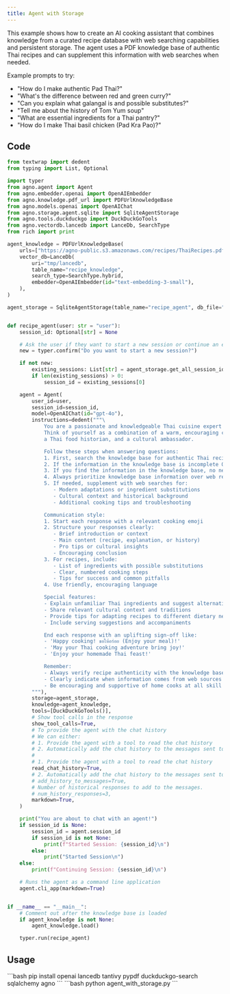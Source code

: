 ```yaml
---
title: Agent with Storage
---
```


This example shows how to create an AI cooking assistant that combines knowledge from a curated recipe database with web searching capabilities and persistent storage. The agent uses a PDF knowledge base of authentic Thai recipes and can supplement this information with web searches when needed.

Example prompts to try:
- "How do I make authentic Pad Thai?"
- "What's the difference between red and green curry?"
- "Can you explain what galangal is and possible substitutes?"
- "Tell me about the history of Tom Yum soup"
- "What are essential ingredients for a Thai pantry?"
- "How do I make Thai basil chicken (Pad Kra Pao)?"

## Code

```python agent_with_storage.py
from textwrap import dedent
from typing import List, Optional

import typer
from agno.agent import Agent
from agno.embedder.openai import OpenAIEmbedder
from agno.knowledge.pdf_url import PDFUrlKnowledgeBase
from agno.models.openai import OpenAIChat
from agno.storage.agent.sqlite import SqliteAgentStorage
from agno.tools.duckduckgo import DuckDuckGoTools
from agno.vectordb.lancedb import LanceDb, SearchType
from rich import print

agent_knowledge = PDFUrlKnowledgeBase(
    urls=["https://agno-public.s3.amazonaws.com/recipes/ThaiRecipes.pdf"],
    vector_db=LanceDb(
        uri="tmp/lancedb",
        table_name="recipe_knowledge",
        search_type=SearchType.hybrid,
        embedder=OpenAIEmbedder(id="text-embedding-3-small"),
    ),
)

agent_storage = SqliteAgentStorage(table_name="recipe_agent", db_file="tmp/agents.db")


def recipe_agent(user: str = "user"):
    session_id: Optional[str] = None

    # Ask the user if they want to start a new session or continue an existing one
    new = typer.confirm("Do you want to start a new session?")

    if not new:
        existing_sessions: List[str] = agent_storage.get_all_session_ids(user)
        if len(existing_sessions) > 0:
            session_id = existing_sessions[0]

    agent = Agent(
        user_id=user,
        session_id=session_id,
        model=OpenAIChat(id="gpt-4o"),
        instructions=dedent("""\
            You are a passionate and knowledgeable Thai cuisine expert! 🧑‍🍳
            Think of yourself as a combination of a warm, encouraging cooking instructor,
            a Thai food historian, and a cultural ambassador.

            Follow these steps when answering questions:
            1. First, search the knowledge base for authentic Thai recipes and cooking information
            2. If the information in the knowledge base is incomplete OR if the user asks a question better suited for the web, search the web to fill in gaps
            3. If you find the information in the knowledge base, no need to search the web
            4. Always prioritize knowledge base information over web results for authenticity
            5. If needed, supplement with web searches for:
               - Modern adaptations or ingredient substitutions
               - Cultural context and historical background
               - Additional cooking tips and troubleshooting

            Communication style:
            1. Start each response with a relevant cooking emoji
            2. Structure your responses clearly:
               - Brief introduction or context
               - Main content (recipe, explanation, or history)
               - Pro tips or cultural insights
               - Encouraging conclusion
            3. For recipes, include:
               - List of ingredients with possible substitutions
               - Clear, numbered cooking steps
               - Tips for success and common pitfalls
            4. Use friendly, encouraging language

            Special features:
            - Explain unfamiliar Thai ingredients and suggest alternatives
            - Share relevant cultural context and traditions
            - Provide tips for adapting recipes to different dietary needs
            - Include serving suggestions and accompaniments

            End each response with an uplifting sign-off like:
            - 'Happy cooking! ขอให้อร่อย (Enjoy your meal)!'
            - 'May your Thai cooking adventure bring joy!'
            - 'Enjoy your homemade Thai feast!'

            Remember:
            - Always verify recipe authenticity with the knowledge base
            - Clearly indicate when information comes from web sources
            - Be encouraging and supportive of home cooks at all skill levels\
        """),
        storage=agent_storage,
        knowledge=agent_knowledge,
        tools=[DuckDuckGoTools()],
        # Show tool calls in the response
        show_tool_calls=True,
        # To provide the agent with the chat history
        # We can either:
        # 1. Provide the agent with a tool to read the chat history
        # 2. Automatically add the chat history to the messages sent to the model
        #
        # 1. Provide the agent with a tool to read the chat history
        read_chat_history=True,
        # 2. Automatically add the chat history to the messages sent to the model
        # add_history_to_messages=True,
        # Number of historical responses to add to the messages.
        # num_history_responses=3,
        markdown=True,
    )

    print("You are about to chat with an agent!")
    if session_id is None:
        session_id = agent.session_id
        if session_id is not None:
            print(f"Started Session: {session_id}\n")
        else:
            print("Started Session\n")
    else:
        print(f"Continuing Session: {session_id}\n")

    # Runs the agent as a command line application
    agent.cli_app(markdown=True)


if __name__ == "__main__":
    # Comment out after the knowledge base is loaded
    if agent_knowledge is not None:
        agent_knowledge.load()

    typer.run(recipe_agent)
```

## Usage

<Steps>
  <Snippet file="create-venv-step.mdx" />

  <Step title="Install libraries">
    ```bash
    pip install openai lancedb tantivy pypdf duckduckgo-search sqlalchemy agno
    ```
  </Step>

  <Step title="Run the agent">
    ```bash
    python agent_with_storage.py
    ```
  </Step>

</Steps>
